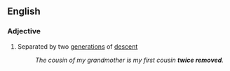 ==English==

===Adjective===
{{en-adj|-}}

# {{lb|en|of cousins}} Separated by two [[generation]]s of [[descent]]
#: ''The cousin of my grandmother is my first cousin '''twice removed'''.''
